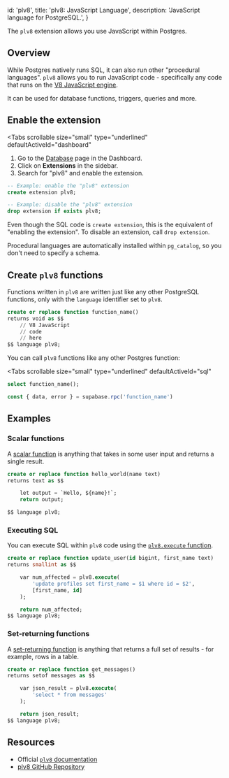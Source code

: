 
  id: 'plv8',
  title: 'plv8: JavaScript Language',
  description: 'JavaScript language for PostgreSQL.',
}

The `plv8` extension allows you use JavaScript within Postgres.

## Overview

While Postgres natively runs SQL, it can also run other "procedural languages".
`plv8` allows you to run JavaScript code - specifically any code that runs on the [V8 JavaScript engine](https://v8.dev).

It can be used for database functions, triggers, queries and more.


## Enable the extension

<Tabs
  scrollable
  size="small"
  type="underlined"
  defaultActiveId="dashboard"
>
<TabPanel id="dashboard" label="Dashboard">

1. Go to the [Database](https://app.supabase.com/project/_/database/tables) page in the Dashboard.
2. Click on **Extensions** in the sidebar.
3. Search for "plv8" and enable the extension.

</TabPanel>
<TabPanel id="sql" label="SQL">

```sql
-- Example: enable the "plv8" extension
create extension plv8;

-- Example: disable the "plv8" extension
drop extension if exists plv8;
```

Even though the SQL code is `create extension`, this is the equivalent of "enabling the extension".
To disable an extension, call `drop extension`.

Procedural languages are automatically installed within `pg_catalog`, so you don't need to specify a schema.

</TabPanel>
</Tabs>

## Create `plv8` functions

Functions written in `plv8` are written just like any other PostgreSQL functions, only
with the `language` identifier set to `plv8`.

```sql
create or replace function function_name()
returns void as $$
    // V8 JavaScript
    // code
    // here
$$ language plv8;
```

You can call `plv8` functions like any other Postgres function:

<Tabs
  scrollable
  size="small"
  type="underlined"
  defaultActiveId="sql"
>
<TabPanel id="sql" label="SQL">

```sql
select function_name();
```

</TabPanel>
<TabPanel id="js" label="JavaScript">

```js
const { data, error } = supabase.rpc('function_name')
```

</TabPanel>
</Tabs>

## Examples

### Scalar functions

A [scalar function](https://plv8.github.io/#scalar-function-calls) is anything that takes in some user input and returns a single result.

```sql
create or replace function hello_world(name text)
returns text as $$

    let output = `Hello, ${name}!`;
    return output;

$$ language plv8;
```

### Executing SQL

You can execute SQL within `plv8` code using the [`plv8.execute` function](https://plv8.github.io/#plv8-execute).

```sql
create or replace function update_user(id bigint, first_name text)
returns smallint as $$

    var num_affected = plv8.execute(
        'update profiles set first_name = $1 where id = $2',
        [first_name, id]
    );

    return num_affected;
$$ language plv8;
```

### Set-returning functions

A [set-returning function](https://plv8.github.io/#set-returning-function-calls) is anything that returns a full set of results - for example, rows in a table.

```sql
create or replace function get_messages()
returns setof messages as $$

    var json_result = plv8.execute(
        'select * from messages'
    );

    return json_result;
$$ language plv8;
```

## Resources

- Official [`plv8` documentation](https://plv8.github.io/)
- [plv8 GitHub Repository](https://github.com/plv8/plv8)


